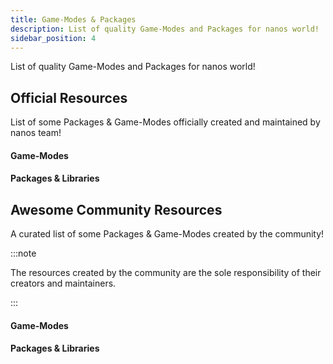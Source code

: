 ```yaml
---
title: Game-Modes & Packages
description: List of quality Game-Modes and Packages for nanos world!
sidebar_position: 4
---
```



List of quality Game-Modes and Packages for nanos world!



## Official Resources

List of some Packages & Game-Modes officially created and maintained by nanos team!

#### Game-Modes

<div className="card-links">

<CardLink
	title="Sandbox"
	description="Game-mode inspired by Garry's Mod, features Spawn Menu, Tool Guns, NPCs and several funny custom entities"
	image_src="https://user-images.githubusercontent.com/6226807/121760112-7d254d80-caff-11eb-968e-20f77aa3c7d3.png"
	href="https://github.com/nanos-world/nanos-world-sandbox"
/>

<CardLink
	title="Deathmatch"
	description="Deathmatch PVP game-mode inspired by CS:GO and Unreal Tournament, Ranking, Scoreboard and Power-Ups"
	image_src="https://user-images.githubusercontent.com/6226807/121760221-ec02a680-caff-11eb-8b2a-c0aea9168e41.jpg"
	href="https://github.com/nanos-world/nanos-world-deathmatch"
/>

<CardLink
	title="Halloween"
	description="Special PVP game-mode inspired by Dead by Daylight, fight for your life to find the exit against the Horsemen"
	image_src="https://user-images.githubusercontent.com/6226807/121760299-60d5e080-cb00-11eb-8809-6197d3c98c85.png"
	href="https://github.com/gtnardy/nanos-world-halloween"
/>

</div>


#### Packages & Libraries

<div className="card-links">

<CardLink
	title="Default Vehicles"
	description="Default Vehicle Pack included in the game, ready to use"
	image_src="/img/docs/vehicles-pack.webp"
	href="https://github.com/nanos-world/nanos-world-vehicles"
/>

<CardLink
	title="Default Weapons"
	description="Default Weapon Pack included in the game, ready to use"
	image_src="/img/docs/weapons-pack.webp"
	href="https://github.com/nanos-world/nanos-world-weapons"
/>

<CardLink
	title="Official Community Lua Library"
	description="All definition of our basic structs (Vector, Rotator), math and helper methods"
	image_src="/img/docs/nanos-world-background.jpg"
	href="https://github.com/nanos-world/nanos-world-lua-lib"
/>

</div>


## Awesome Community Resources

A curated list of some Packages & Game-Modes created by the community!

:::note

The resources created by the community are the sole responsibility of their creators and maintainers.

:::

#### Game-Modes

<div className="card-links">

<CardLink
	title="VZombies"
	description="Game-mode Inspired by COD:Zombies by Voltaism"
	image_src="https://user-images.githubusercontent.com/43786647/189530743-43c478bd-89b2-4eac-a223-724a74c312b8.jpg"
	href="https://github.com/vugi99/nanos-vzombies"
/>

<CardLink
	title="Bottlefield"
	description="Throw bottles to your enemies by Voltaism"
	image_src="https://user-images.githubusercontent.com/43786647/189530846-2862ccf1-62dd-41e9-afd1-1c36922dd8ed.jpg"
	href="https://github.com/vugi99/nanos-bottlefield"
/>

<CardLink
	title="Murder"
	description="Game-mode of deception and murder, based off of Murder in the Dark by Timmy"
	image_src="https://nanos-marketplace-public.s3.eu-central-003.backblazeb2.com/resources-header-images/assets/murder-underground/tudpuobtga9w41nx-460x230.webp"
	href="https://github.com/Timmy-the-nobody/Murder"
/>

</div>


#### Packages & Libraries

<div className="card-links">

<CardLink
	title="Battlefield Kill UI"
	description="Battlefield-like Kill and Feed UI by SyedMuhammad"
	image_src="/img/docs/battlefield-kill-ui.webp"
	href="https://github.com/gtnardy/nanos-world-battlefield-kill-ui/"
/>

<CardLink
	title="WebUI3d2d"
	description="A library to spawn dynamic and usable WebUIs in the 3D world by Timmy"
	image_src="/img/docs/webui3d2d.webp"
	href="https://github.com/Timmy-the-nobody/WebUI3d2d"
/>

<CardLink
	title="WGUI"
	description="A framework to make User Interfaces with Widgets by NegativeName"
	image_src="/img/docs/wgui.webp"
	href="https://github.com/NegativeNameNGT/nanos-wgui"
/>

<CardLink
	title="UI Framework"
	description="A powerful UI framework ported by Voltaism"
	image_src="https://github.com/vugi99/nanos-uiframework/raw/master/screenshots/UIFrameworkLogo2_1000x500.png"
	href="https://github.com/vugi99/nanos-uiframework"
/>

<CardLink
	title="EGUI"
	description="Framework for creating User Interfaces by MegaThorx"
	image_src="https://nanos-world.github.io/egui-docs/assets/images/tab-panel-2c678b43d0cc8a3fec78e8507eaebac1.png"
	href="https://github.com/nanos-world/egui"
/>

<CardLink
	title="Discord Package"
	description="Discord Webhook integration by SyedMuhammad"
	image_src="https://nanos-marketplace-public.s3.eu-central-003.backblazeb2.com/resources-header-images/packages/discord/xkuz7vuebmy4mshj-460x230.webp"
	href="https://github.com/nanos-world/nanos-world-discord"
/>

</div>